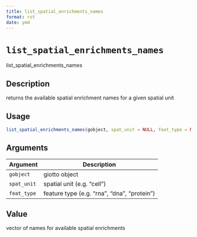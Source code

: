 ```yaml
--- 
title: list_spatial_enrichments_names 
format: rst 
date: ymd 
--- 
```

# `list_spatial_enrichments_names`

list_spatial_enrichments_names


## Description

returns the available spatial enrichment names for a given spatial unit


## Usage

```r
list_spatial_enrichments_names(gobject, spat_unit = NULL, feat_type = NULL)
```


## Arguments

Argument      |Description
------------- |----------------
`gobject`     |     giotto object
`spat_unit`     |     spatial unit (e.g. "cell")
`feat_type`     |     feature type (e.g. "rna", "dna", "protein")


## Value

vector of names for available spatial enrichments


